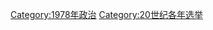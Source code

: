 {{Cat topic in year| topic=选举| year=1978}}
{{Commonscat|Elections in 1978}}

[[Category:1978年政治|Category:1978年政治]]
[[Category:20世纪各年选举|Category:20世纪各年选举]]